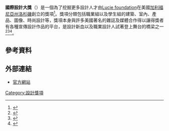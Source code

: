 '''國際設計大獎'''（{{Lang-en|'''International Design Awards'''}}）是一個為了挖掘更多設計人才由[[Lucie_foundation|Lucie foundation]]在美國[[加利福尼亚州|加利福尼亞州]][[洛杉矶|洛杉磯]]創立的獎項<ref>{{cite web|url=http://www.traveldailynews.asia/news/article/58602/millennium-amp-copthorne-hotels-tokyo|title=Millennium & Copthorne Hotels' Tokyo property reports strong performance; clinches design award|accessdate=1 June 2015|deadurl=yes|archiveurl=https://web.archive.org/web/20150720121636/http://www.traveldailynews.asia/news/article/58602/millennium-amp-copthorne-hotels-tokyo|archivedate=2015年7月20日|df=}}</ref>。獎項分類包括職業組以及學生組的建築、室內、產品、圖像、時尚設計等，獎項本身與許多美國著名的雜誌及媒體合作得以讓得獎者有各種宣傳設計作品的平台，是設計新血以及職業設計人試著登上舞台的橋梁之一<ref>{{cite web|url=http://pressreleases.triplepointpr.com/2014/07/17/livescribe-3-smartpen-takes-gold-in-eighth-annual-international-design-awards/|title=Livescribe 3 Smartpen Takes Gold in Eighth Annual International Design Awards|accessdate=1 June 2015|archive-date=2016-03-07|archive-url=https://web.archive.org/web/20160307113049/http://pressreleases.triplepointpr.com/2014/07/17/livescribe-3-smartpen-takes-gold-in-eighth-annual-international-design-awards/|dead-url=no}}</ref><ref>{{cite web|url=http://www.howdesign.com/design-competition-galleries/international-design-awards/|title=International Design Awards|publisher=HOW Design|accessdate=2016-11-01|archive-date=2018-11-18|archive-url=https://web.archive.org/web/20181118092643/http://www.howdesign.com/design-competition-galleries/international-design-awards/|dead-url=no}}</ref><ref>{{cite web|url=http://www.dailysabah.com/science/2015/04/13/turkish-team-shines-in-international-design-awards-in-la|title=Turkish team shines in International Design Awards in LA|accessdate=1 June 2015|publisher=Dailysabah.com|archive-date=2016-03-03|archive-url=https://web.archive.org/web/20160303234810/http://www.dailysabah.com/science/2015/04/13/turkish-team-shines-in-international-design-awards-in-la|dead-url=no}}</ref>。

== 參考資料 ==
{{Reflist}}

== 外部連結 ==
* [http://idesignawards.com/ 官方網站] {{Wayback|url=http://idesignawards.com/ |date=20210114014516 }}

[[Category:設計獎項|Category:設計獎項]]